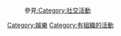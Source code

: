 : 參見[[:Category:社交活動|:Category:社交活動]] 

[[Category:娛樂|Category:娛樂]]
[[Category:有組織的活動|Category:有組織的活動]]